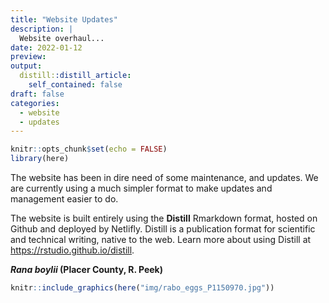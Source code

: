 ```yaml
---
title: "Website Updates"
description: |
  Website overhaul...
date: 2022-01-12
preview: 
output:
  distill::distill_article:
    self_contained: false
draft: false
categories:
  - website
  - updates
---
```



```r
knitr::opts_chunk$set(echo = FALSE)
library(here)
```

The website has been in dire need of some maintenance, and updates. We are currently using a much simpler format to make updates and management easier to do. 

The website is built entirely using the **Distill** Rmarkdown format, hosted on Github and deployed by Netlifly. Distill is a publication format for scientific and technical writing, native to the web. Learn more about using Distill at <https://rstudio.github.io/distill>.


**_Rana boylii_ (Placer County, R. Peek)**

```r
knitr::include_graphics(here("img/rabo_eggs_P1150970.jpg"))
```


